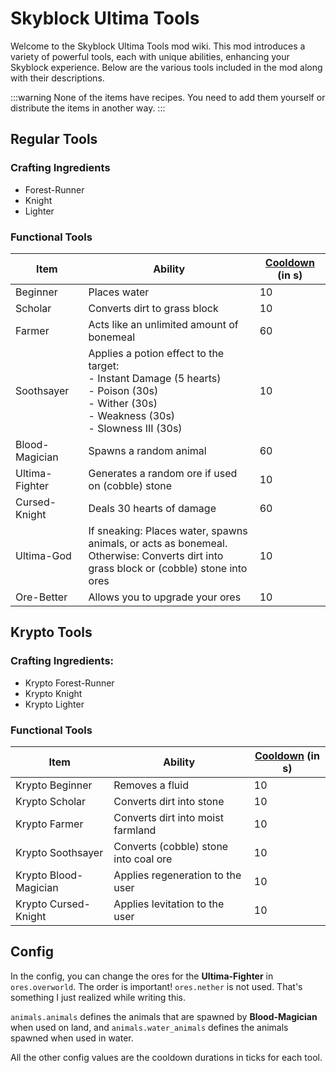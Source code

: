 # Skyblock Ultima Tools


<ProjectHeader slug="skyblock-ultima-tools" mcVersion="1.16" />

Welcome to the Skyblock Ultima Tools mod wiki. This mod introduces a variety of powerful tools, each with unique
abilities, enhancing your Skyblock experience. Below are the various tools included in the mod along with their
descriptions.

:::warning
None of the items have recipes. You need to add them yourself or distribute the items in another way.
:::

## Regular Tools
### Crafting Ingredients
- Forest-Runner
- Knight
- Lighter

### Functional Tools
| **Item**       | **Ability**                                                                                                                                                          | **[Cooldown](#config) (in s)** |
|----------------|----------------------------------------------------------------------------------------------------------------------------------------------------------------------|--------------------------------|
| Beginner       | Places water                                                                                                                                                         | 10                             |
| Scholar        | Converts dirt to grass block                                                                                                                                         | 10                             |
| Farmer         | Acts like an unlimited amount of bonemeal                                                                                                                            | 60                             |
| Soothsayer     | Applies a potion effect to the target: <br/> - Instant Damage (5 hearts) <br/> - Poison (30s) <br/> - Wither (30s) <br/> - Weakness (30s) <br/> - Slowness III (30s) | 10                             |
| Blood-Magician | Spawns a random animal                                                                                                                                               | 60                             |
| Ultima-Fighter | Generates a random ore if used on (cobble) stone                                                                                                                     | 10                             |
| Cursed-Knight  | Deals 30 hearts of damage                                                                                                                                            | 60                             |
| Ultima-God     | If sneaking: Places water, spawns animals, or acts as bonemeal. <br/> Otherwise: Converts dirt into grass block or (cobble) stone into ores                          | 10                             |
| Ore-Better     | Allows you to upgrade your ores                                                                                                                                      | 10                             |

## Krypto Tools
### Crafting Ingredients:
- Krypto Forest-Runner
- Krypto Knight
- Krypto Lighter

### Functional Tools
| **Item**              | **Ability**                           | **[Cooldown](#config) (in s)** |
|-----------------------|---------------------------------------|--------------------------------|
| Krypto Beginner       | Removes a fluid                       | 10                             |
| Krypto Scholar        | Converts dirt into stone              | 10                             |
| Krypto Farmer         | Converts dirt into moist farmland     | 10                             |
| Krypto Soothsayer     | Converts (cobble) stone into coal ore | 10                             |
| Krypto Blood-Magician | Applies regeneration to the user      | 10                             |
| Krypto Cursed-Knight  | Applies levitation to the user        | 10                             |

## Config
In the config, you can change the ores for the **Ultima-Fighter** in `ores.overworld`. The order is important!
`ores.nether` is not used. That's something I just realized while writing this.

`animals.animals` defines the animals that are spawned by **Blood-Magician** when used on land, and
`animals.water_animals` defines the animals spawned when used in water.

All the other config values are the cooldown durations in ticks for each tool.